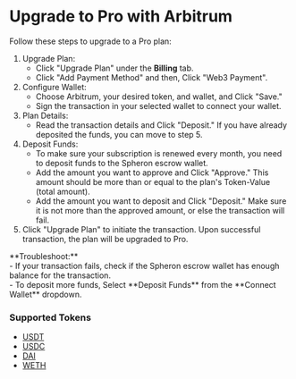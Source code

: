 
# Upgrade to Pro with Arbitrum

Follow these steps to upgrade to a Pro plan:

1. Upgrade Plan:
   - Click "Upgrade Plan" under the **Billing** tab.
   - Click "Add Payment Method" and then, Click "Web3 Payment".
2. Configure Wallet:
   - Choose Arbitrum, your desired token, and wallet, and Click "Save."
   - Sign the transaction in your selected wallet to connect your wallet.
3. Plan Details:
   - Read the transaction details and Click "Deposit." If you have already deposited the funds, you can move to step 5.
4. Deposit Funds:
   - To make sure your subscription is renewed every month, you need to deposit funds to the Spheron escrow wallet.
   - Add the amount you want to approve and Click "Approve." This amount should be more than or equal to the plan's Token-Value (total amount).
   - Add the amount you want to deposit and Click "Deposit." Make sure it is not more than the approved amount, or else the transaction will fail.
5. Click "Upgrade Plan" to initiate the transaction. Upon successful transaction, the plan will be upgraded to Pro.

<Callout>
  **Troubleshoot:**
  <br />- If your transaction fails, check if the Spheron escrow wallet has enough
  balance for the transaction.
  <br />- To deposit more funds, Select **Deposit Funds** from the **Connect
  Wallet** dropdown.
</Callout>

### Supported Tokens

- [USDT](https://arbiscan.io/token/0xfd086bc7cd5c481dcc9c85ebe478a1c0b69fcbb9)
- [USDC](https://arbiscan.io/token/0xff970a61a04b1ca14834a43f5de4533ebddb5cc8)
- [DAI](https://arbiscan.io/token/0xda10009cbd5d07dd0cecc66161fc93d7c9000da1)
- [WETH](https://arbiscan.io/token/0x82af49447d8a07e3bd95bd0d56f35241523fbab1)

<Navigation name="Upgrade to Pro with Arbitrum" />
